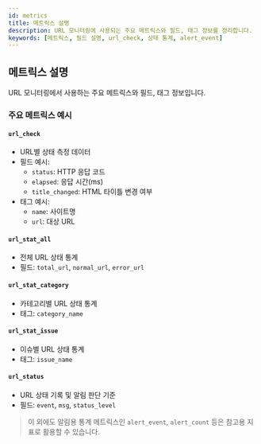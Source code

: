 ```yaml
---
id: metrics
title: 메트릭스 설명
description: URL 모니터링에 사용되는 주요 메트릭스와 필드, 태그 정보를 정리합니다.
keywords: [메트릭스, 필드 설명, url_check, 상태 통계, alert_event]
---
```


## 메트릭스 설명

URL 모니터링에서 사용하는 주요 메트릭스와 필드, 태그 정보입니다.

### 주요 메트릭스 예시

#### `url_check`
- URL별 상태 측정 데이터
- 필드 예시:
  - `status`: HTTP 응답 코드
  - `elapsed`: 응답 시간(ms)
  - `title_changed`: HTML 타이틀 변경 여부
- 태그 예시:
  - `name`: 사이트명
  - `url`: 대상 URL

#### `url_stat_all`
- 전체 URL 상태 통계
- 필드: `total_url`, `normal_url`, `error_url`

#### `url_stat_category`
- 카테고리별 URL 상태 통계
- 태그: `category_name`

#### `url_stat_issue`
- 이슈별 URL 상태 통계
- 태그: `issue_name`

#### `url_status`
- URL 상태 기록 및 알림 판단 기준
- 필드: `event`, `msg`, `status_level`

> 이 외에도 알림용 통계 메트릭스인 `alert_event`, `alert_count` 등은 참고용 지표로 활용할 수 있습니다.